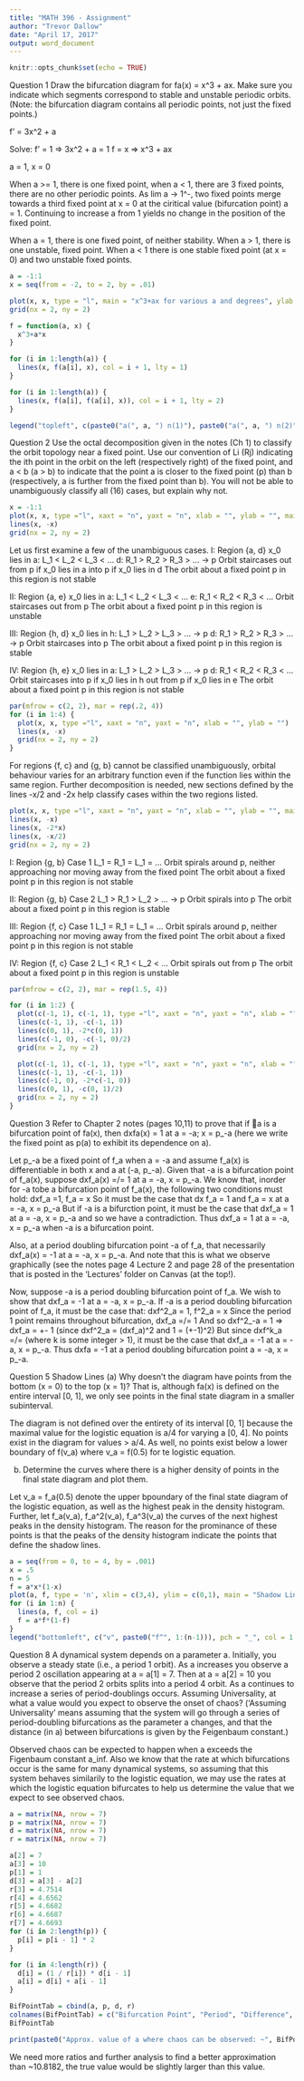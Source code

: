 ```yaml
---
title: "MATH 396 - Assignment"
author: "Trevor Dallow"
date: "April 17, 2017"
output: word_document
---
```


```r
knitr::opts_chunk$set(echo = TRUE)
```

Question 1
Draw the bifurcation diagram for fa(x) = x^3 + ax. Make sure you indicate which segments correspond to stable and unstable periodic orbits. (Note: the bifurcation diagram contains all periodic points, not just the fixed points.)

f' = 3x^2 + a

Solve:
f' = 1  => 3x^2 + a = 1
f = x   => x^3 + ax

a = 1, x = 0

When a >= 1, there is one fixed point, when a < 1, there are 3 fixed points, there are no other periodic points. As lim a -> 1^-, two fixed points merge towards a third fixed point at x = 0 at the ciritical value (bifurcation point) a = 1. Continuing to increase a from 1 yields no change in the position of the fixed point. 

When a = 1, there is one fixed point, of neither stability.
When a > 1, there is one unstable, fixed point.
When a < 1 there is one stable fixed point (at x = 0) and two unstable fixed points. 

```r
a = -1:1
x = seq(from = -2, to = 2, by = .01)

plot(x, x, type = "l", main = "x^3+ax for various a and degrees", ylab = "f")
grid(nx = 2, ny = 2)

f = function(a, x) {
  x^3+a*x
}

for (i in 1:length(a)) {
  lines(x, f(a[i], x), col = i + 1, lty = 1)
}

for (i in 1:length(a)) {
  lines(x, f(a[i], f(a[i], x)), col = i + 1, lty = 2)
}

legend("topleft", c(paste0("a(", a, ") n(1)"), paste0("a(", a, ") n(2)")), col = 2:(length(a) + 1), pch = c("_", "_", "_", "-", "-", "-"), title = "f^n_a")
```

Question 2
Use the octal decomposition given in the notes (Ch 1) to classify the orbit topology near a fixed point. Use our convention of Li (Rj) indicating the ith point in the orbit on the left (respectively right) of the fixed point, and a < b (a > b) to indicate that the point a is closer to the fixed point (p) than b (respectively, a is further from the fixed point than b). You will not be able to unambiguously classify all (16) cases, but explain why not.

```r
x = -1:1
plot(x, x, type ="l", xaxt = "n", yaxt = "n", xlab = "", ylab = "", main = "Octant Decomposition")
lines(x, -x)
grid(nx = 2, ny = 2)
```

Let us first examine a few of the unambiguous cases.
I: Region {a, d}
x_0 lies in a: L_1 < L_2 < L_3 < ...
            d: R_1 > R_2 > R_3 > ... -> p
Orbit staircases out from p if x_0 lies in a
                  into p if x_0 lies in d
The orbit about a fixed point p in this region is not stable

II: Region {a, e}
x_0 lies in a: L_1 < L_2 < L_3 < ...
            e: R_1 < R_2 < R_3 < ...
Orbit staircases out from p
The orbit about a fixed point p in this region is unstable

III: Region {h, d}
x_0 lies in h: L_1 > L_2 > L_3 > ... -> p
            d: R_1 > R_2 > R_3 > ... -> p
Orbit staircases into p
The orbit about a fixed point p in this region is stable

IV: Region {h, e}
x_0 lies in a: L_1 > L_2 > L_3 > ... -> p
            d: R_1 < R_2 < R_3 < ...
Orbit staircases into p if x_0 lies in h
                out from p if x_0 lies in e
The orbit about a fixed point p in this region is not stable

```r
par(mfrow = c(2, 2), mar = rep(.2, 4))
for (i in 1:4) {
  plot(x, x, type ="l", xaxt = "n", yaxt = "n", xlab = "", ylab = "")
  lines(x, -x)
  grid(nx = 2, ny = 2)
}
```

For regions {f, c} and {g, b} cannot be classified unambiguously, orbital behaviour varies for an arbitrary function even if the function lies within the same region. Further decomposition is needed, new sections defined by the lines -x/2 and -2x help classify cases within the two regions listed. 

```r
plot(x, x, type ="l", xaxt = "n", yaxt = "n", xlab = "", ylab = "", main = "Further Decomposition")
lines(x, -x)
lines(x, -2*x)
lines(x, -x/2)
grid(nx = 2, ny = 2)
```

I: Region {g, b} Case 1
L_1 = R_1 = L_1 = ...
Orbit spirals around p, neither approaching nor moving away from the fixed point
The orbit about a fixed point p in this region is not stable
            
II: Region {g, b} Case 2
L_1 > R_1 > L_2 > ... -> p
Orbit spirals into p
The orbit about a fixed point p in this region is stable
  
III: Region {f, c} Case 1
L_1 = R_1 = L_1 = ...
Orbit spirals around p, neither approaching nor moving away from the fixed point
The orbit about a fixed point p in this region is not stable
            
IV: Region {f, c} Case 2
L_1 < R_1 < L_2 < ...
Orbit spirals out from p
The orbit about a fixed point p in this region is unstable
            
```r
par(mfrow = c(2, 2), mar = rep(1.5, 4))

for (i in 1:2) {
  plot(c(-1, 1), c(-1, 1), type ="l", xaxt = "n", yaxt = "n", xlab = "", ylab = "", main = "Further Decomposition {g, b}")
  lines(c(-1, 1), -c(-1, 1))
  lines(c(0, 1), -2*c(0, 1))
  lines(c(-1, 0), -c(-1, 0)/2)
  grid(nx = 2, ny = 2)

  plot(c(-1, 1), c(-1, 1), type ="l", xaxt = "n", yaxt = "n", xlab = "", ylab = "", main = "Further Decomposition {f, c}")
  lines(c(-1, 1), -c(-1, 1))
  lines(c(-1, 0), -2*c(-1, 0))
  lines(c(0, 1), -c(0, 1)/2)
  grid(nx = 2, ny = 2)
}

```


Question 3
Refer to Chapter 2 notes (pages 10,11) to prove that if a is a bifurcation point of fa(x), then dxfa(x) = 1 at a = -a; x = p_-a (here we write the fixed point as p(a) to exhibit its dependence on a). 

Let p_-a be a fixed point of f_a when a = -a and assume f_a(x) is differentiable in both x and a at (-a, p_-a).
Given that -a is a bifurcation point of f_a(x), suppose dxf_a(x) =/= 1 at a = -a, x = p_-a. 
We know that, inorder for -a tobe a bifurcation point of f_a(x), the following two conditions must hold:
  dxf_a =1,
  f_a = x
So it must be the case that
  dx f_a = 1 and f_a = x at a = -a, x = p_-a
But if -a is a bifurction point, it must be the case that dxf_a = 1 at a = -a, x = p_-a and so we have a contradiction.
Thus dxf_a = 1 at a = -a, x = p_-a when -a is a bifurcation point. 

Also, at a period doubling bifurcation point -a of f_a, that necessarily dxf_a(x) = -1 at a = -a, x = p_-a. And note that this is what we observe
graphically (see the notes page 4 Lecture 2 and page 28 of the presentation that is posted in the 'Lectures' folder on Canvas (at the top!).

Now, suppose -a is a period doubling bifurcation point of f_a. 
We wish to show that dxf_a = -1 at a = -a, x = p_-a.
If -a is a period doubling bifurcation point of f_a, it must be the case that:
  dxf^2_a = 1, 
  f^2_a = x
Since the period 1 point remains throughout bifurcation, 
  dxf_a =/= 1
And so
  dxf^2_-a = 1 => dxf_a = +- 1 (since dxf^2_a = (dxf_a)^2 and 1 = (+-1)^2)
But since dxf^k_a =/= (where k is some integer > 1), it must be the case that dxf_a = -1 at a = -a, x = p_-a.
Thus dxfa = -1 at a period doubling bifurcation point a = -a, x = p_-a.

Question 5
Shadow Lines
(a) Why doesn't the diagram have points from the bottom (x = 0) to the top (x = 1)? That is, although fa(x) is defined on the entire interval [0, 1], we only see points in the final state diagram in a smaller subinterval.

The diagram is not defined over the entirety of its interval [0, 1] because the maximal value for the logistic equation is a/4 for varying a [0, 4]. No points exist in the diagram for values > a/4. As well, no points exist below a lower boundary of f(v_a) where v_a = f(0.5) for te logistic equation.

(b) Determine the curves where there is a higher density of points in the final state diagram and plot them. 

Let v_a = f_a(0.5) denote the upper bpoundary of the final state diagram of the logistic equation, as well as the highest peak in the density histogram. Further, let f_a(v_a), f_a^2(v_a), f_a^3(v_a) the curves of the next highest peaks in the density histogram. The reason for the prominance of these points is that the peaks of the density histogram indicate the points that define the shadow lines. 
```r
a = seq(from = 0, to = 4, by = .001)
x = .5
n = 5
f = a*x*(1-x)
plot(a, f, type = 'n', xlim = c(3,4), ylim = c(0,1), main = "Shadow Lines of Logistic Equation")
for (i in 1:n) {
  lines(a, f, col = i)
  f = a*f*(1-f)
}
legend("bottomleft", c("v", paste0("f^", 1:(n-1))), pch = "_", col = 1:n)
```

Question 8
A dynamical system depends on a parameter a. Initially, you observe
a steady state (i.e., a period 1 orbit). As a increases you observe a period 2 oscillation appearing at a = a[1] = 7. Then at a = a[2] = 10 you observe that the period 2 orbits splits into a period 4 orbit. As a continues to increase a series of period-doublings occurs. Assuming Universality, at what a value would you expect to observe the onset of chaos? ('Assuming Universality' means assuming that the system will go through a series of period-doubling bifurcations as the parameter a changes, and that the distance (in a) between bifurcations is given by the Feigenbaum constant.)

Observed chaos can be expected to happen when a exceeds the Figenbaum constant a_inf. Also we know that the rate at which bifurcations occur is the same for many dynamical systems, so assuming that this system behaves similarily to the logistic equation, we may use the rates at which the logistic equation bifurcates to help us determine the value that we expect to see observed chaos.
```r
a = matrix(NA, nrow = 7)
p = matrix(NA, nrow = 7)
d = matrix(NA, nrow = 7)
r = matrix(NA, nrow = 7)

a[2] = 7
a[3] = 10
p[1] = 1
d[3] = a[3] - a[2]
r[3] = 4.7514
r[4] = 4.6562
r[5] = 4.6682
r[6] = 4.6687
r[7] = 4.6693
for (i in 2:length(p)) {
  p[i] = p[i - 1] * 2
}

for (i in 4:length(r)) {
  d[i] = (1 / r[i]) * d[i - 1]
  a[i] = d[i] + a[i - 1]
}

BifPointTab = cbind(a, p, d, r)
colnames(BifPointTab) = c("Bifurcation Point", "Period", "Difference", "Ratio")
BifPointTab

print(paste0("Approx. value of a where chaos can be observed: ~", BifPointTab[7, 1]))
```

We need more ratios and further analysis to find a better approximation than ~10.8182, the true value would be slightly larger than this value.



